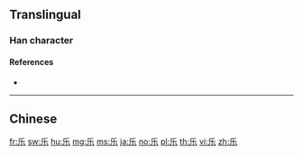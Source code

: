 ==Translingual==
{{stroke order|strokes=5}}
{{Han simplified forms|樂|楽|乐}}

===Han character===
{{Han char|rn=4|rad=丿|as=04|sn=5|four=|canj=HVD}}

====References====
* {{Han ref|kx=0082.131|hdz=10037.050|uh=4E50}}

----

==Chinese==
{{zh-see|樂}}

[[fr:乐]]
[[sw:乐]]
[[hu:乐]]
[[mg:乐]]
[[ms:乐]]
[[ja:乐]]
[[no:乐]]
[[pl:乐]]
[[th:乐]]
[[vi:乐]]
[[zh:乐]]